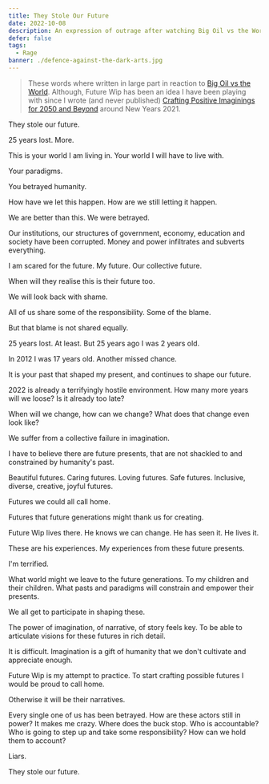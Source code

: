 ```yaml
---
title: They Stole Our Future
date: 2022-10-08
description: An expression of outrage after watching Big Oil vs the World
defer: false
tags:
  - Rage
banner: ./defence-against-the-dark-arts.jpg
---
```


> These words where written in large part in reaction to [Big Oil vs the World](https://www.bbc.co.uk/programmes/p0cgql8f).  Although, Future Wip has been an idea I have been playing with since I wrote (and never published) [Crafting Positive Imaginings for 2050 and Beyond](../crafting-positive-imaginings) around New Years 2021.


They stole our future.

25 years lost. More.

This is your world I am living in. Your world I will have to live with.

Your paradigms.

You betrayed humanity.

How have we let this happen. How are we still letting it happen.

We are better than this. We were betrayed.

Our institutions, our structures of government, economy, education and society have been corrupted. Money and power infiltrates and subverts everything.

I am scared for the future. My future. Our collective future.

When will they realise this is their future too.

We will look back with shame. 

All of us share some of the responsibility. Some of the blame.

But that blame is not shared equally. 

25 years lost. At least. But 25 years ago I was 2 years old. 

In 2012 I was 17 years old. Another missed chance.

It is your past that shaped my present, and continues to shape our future. 

2022 is already a terrifyingly hostile environment. How many more years will we loose? Is it already too late?

When will we change, how can we change? What does that change even look like? 

We suffer from a collective failure in imagination.

I have to believe there are future presents, that are not shackled to and constrained by humanity's past. 

Beautiful futures. Caring futures. Loving futures. Safe futures. Inclusive, diverse, creative, joyful futures.

Futures we could all call home.

Futures that future generations might thank us for creating.

Future Wip lives there. He knows we can change. He has seen it. He lives it. 

These are his experiences. My experiences from these future presents.

I'm terrified. 

What world might we leave to the future generations. To my children and their children. What pasts and paradigms will constrain and empower their presents.

We all get to participate in shaping these.

The power of imagination, of narrative, of story feels key. To be able to articulate visions for these futures in rich detail. 

It is difficult. Imagination is a gift of humanity that we don't cultivate and appreciate enough.

Future Wip is my attempt to practice. To start crafting possible futures I would be proud to call home.

Otherwise it will be their narratives. 

Every single one of us has been betrayed. How are these actors still in power? It makes me crazy. Where does the buck stop. Who is accountable? Who is going to step up and take some responsibility? How can we hold them to account? 

Liars.

They stole our future.

